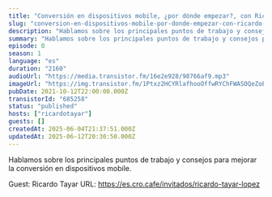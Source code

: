 ```yaml
---
title: "Conversión en dispositivos mobile, ¿por dónde empezar?, con Ricardo Tayar"
slug: "conversion-en-dispositivos-mobile-por-donde-empezar-con-ricardo-tayar"
description: "Hablamos sobre los principales puntos de trabajo y consejos para mejorar la conversión en dispositivos mobile.\n\nGuest: Ricardo Tayar\nURL: https://es.cro.cafe/invitados/ricardo-tayar-lopez"
summary: "Hablamos sobre los principales puntos de trabajo y consejos para mejorar la conversión en dispositivos mobile."
episode: 0
season: 1
language: "es"
duration: "2160"
audioUrl: "https://media.transistor.fm/16e2e928/98766af9.mp3"
imageUrl: "https://img.transistor.fm/1Ptxz2HCYRlafhooOffwRYChFWASOQeZoE7ZXjHEyJU/rs:fill:3000:3000:1/q:60/aHR0cHM6Ly9pbWct/dXBsb2FkLXByb2R1/Y3Rpb24udHJhbnNp/c3Rvci5mbS84MGRj/MTEyMDY4NWFiOTAy/NjA4N2Y0MzE5ZWQ0/OGM5Mi5qcGc.webp"
pubDate: 2021-10-12T22:00:00.000Z
transistorId: "685258"
status: "published"
hosts: ["ricardotayar"]
guests: []
createdAt: 2025-06-04T21:37:51.000Z
updatedAt: 2025-06-12T20:30:50.000Z
---
```


Hablamos sobre los principales puntos de trabajo y consejos para mejorar la conversión en dispositivos mobile.

Guest: Ricardo Tayar
URL: https://es.cro.cafe/invitados/ricardo-tayar-lopez
